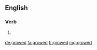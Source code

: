 ==English==

===Verb===
{{head|en}}

# {{context|US|dialect|lang=en}} {{en-past of|grow}}

[[de:growed]]
[[fa:growed]]
[[fr:growed]]
[[mg:growed]]